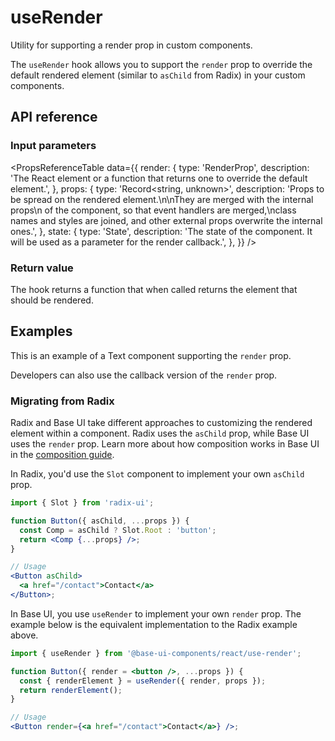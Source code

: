 # useRender

<Subtitle>Utility for supporting a render prop in custom components.</Subtitle>
<Meta name="description" content="Utility for supporting a render prop in custom components." />

The `useRender` hook allows you to support the `render` prop to override the default rendered element (similar to `asChild` from Radix) in your custom components.

## API reference

### Input parameters

<PropsReferenceTable
  data={{
    render: {
      type: 'RenderProp<State>',
      description:
        'The React element or a function that returns one to override the default element.',
    },
    props: {
      type: 'Record<string, unknown>',
      description:
        'Props to be spread on the rendered element.\n\nThey are merged with the internal props\n of the component, so that event handlers are merged,\nclass names and styles are joined, and other external props overwrite the internal ones.',
    },
    state: {
      type: 'State',
      description:
        'The state of the component. It will be used as a parameter for the render callback.',
    },
  }}
/>

### Return value

The hook returns a function that when called returns the element that should be rendered.

## Examples

This is an example of a Text component supporting the `render` prop.

<Demo path="./demos/render" />

Developers can also use the callback version of the `render` prop.

<Demo path="./demos/render-callback" />

### Migrating from Radix

Radix and Base UI take different approaches to customizing the rendered element within a component. Radix uses the `asChild` prop, while Base UI uses the `render` prop. Learn more about how composition works in Base UI in the [composition guide](/react/handbook/composition).

In Radix, you'd use the `Slot` component to implement your own `asChild` prop.

```jsx title="Custom asChild prop with Radix"
import { Slot } from 'radix-ui';

function Button({ asChild, ...props }) {
  const Comp = asChild ? Slot.Root : 'button';
  return <Comp {...props} />;
}

// Usage
<Button asChild>
  <a href="/contact">Contact</a>
</Button>;
```

In Base UI, you use `useRender` to implement your own `render` prop. The example below is the equivalent implementation to the Radix example above.

```jsx title="Custom render prop with Base UI"
import { useRender } from '@base-ui-components/react/use-render';

function Button({ render = <button />, ...props }) {
  const { renderElement } = useRender({ render, props });
  return renderElement();
}

// Usage
<Button render={<a href="/contact">Contact</a>} />;
```
